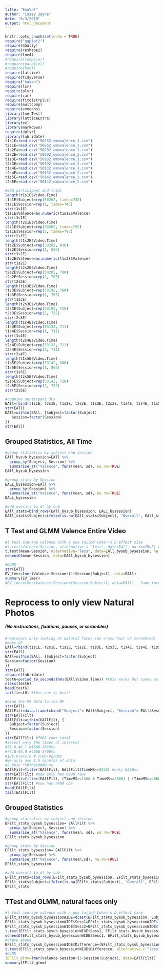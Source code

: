 ```yaml
---
title: "EmoVal"
author: "Casey Jayne"
date: "6/3/2019"
output: html_document
---
```


```r
knitr::opts_chunk$set(echo = TRUE)
require("ggplot2")
require(GGally)
require(reshape2)
require(lme4)
#require(compiler)
#require(parallel)
#require(boot)
require(lattice)
require(tidyverse)
require("haven")
require(lsr)
require(plyr)
require(car)
require(fitdistrplus)
require(multcomp)
require(emmeans)
library(lmerTest)
library(latticeExtra)  
library(ez)
library(markdown)
require(dplyr)
library(lubridate)
t1s1E=read.csv("50262_emovalence_1.csv")
t2s1E=read.csv("50262_emovalence_2.csv")
t1s2E=read.csv("50202_emovalence_1.csv")
t2s2E=read.csv("50202_emovalence_2.csv")
t1s3E=read.csv("50192_emovalence_1.csv")
t2s3E=read.csv("50192_emovalence_2.csv")
t1s4E=read.csv("50132_emovalence_1.csv")
t2s4E=read.csv("50132_emovalence_2.csv")
t1s5E=read.csv("50142_emovalence_1.csv")
t2s5E=read.csv("50142_emovalence_2.csv")

#add participant and trial
length(t1s1E$Video.Time)
t1s1E$Subject=rep(50262, times=745)
t1s1E$Session=rep(1, times=745)
str(t1s1E)
t1s1E$Valence=as.numeric(t1s1E$Valence)
str(t1s1E)
length(t2s1E$Video.Time)
t2s1E$Subject=rep(50262, times=795)
t2s1E$Session=rep(2, times=795)
str(t2s1E)
length(t1s2E$Video.Time)
t1s2E$Subject=rep(50202, 836)
t1s2E$Session=rep(1, 836)
str(t1s2E)
t1s2E$Valence=as.numeric(t1s2E$Valence)
str(t1s2E)
length(t2s2E$Video.Time)
t2s2E$Subject=rep(50202, 780)
t2s2E$Session=rep(2, 780)
str(t2s2E)
length(t1s3E$Video.Time)
t1s3E$Subject=rep(50192, 768)
t1s3E$Session=rep(1, 768)
str(t1s3E)
length(t2s3E$Video.Time)
t2s3E$Subject=rep(50192, 725)
t2s3E$Session=rep(2, 725)
str(t2s3E)
length(t1s4E$Video.Time)
t1s4E$Subject=rep(50132, 711)
t1s4E$Session=rep(1, 711)
str(t1s4E)
length(t2s4E$Video.Time)
t2s4E$Subject=rep(50132, 711)
t2s4E$Session=rep(2, 711)
str(t2s4E)
length(t1s5E$Video.Time)
t1s5E$Subject=rep(50142, 866)
t1s5E$Session=rep(1, 866)
str(t1s5E)
length(t2s5E$Video.Time)
t2s5E$Subject=rep(50142, 728)
t2s5E$Session=rep(2, 728)
str(t2s5E)

#combine particpant DFs
EAll=rbind(t1s1E, t2s1E, t1s2E, t2s2E, t1s3E, t2s3E, t1s4E, t2s4E, t1s5E, t2s5E)
str(EAll)
EAll=within(EAll, {Subject=factor(Subject)
   Session=factor(Session)
})
str(EAll)
```


## Grouped Statistics, All Time
```r
#group statistics by subject and session
EAll_bysub_bysession=EAll %>%
  group_by(Subject, Session) %>%
  summarise_at("Valence", funs(mean, sd), na.rm=TRUE)
EAll_bysub_bysession

#group stats by Session
EALL_bysession=EAll %>%
  group_by(Session) %>%
  summarise_at("Valence", funs(mean, sd), na.rm=TRUE)
EALL_bysession

#add overall to df by sub
EAll_stats=bind_rows(EAll_bysub_bysession, EALL_bysession)
EAll_stats$Subject=ifelse(is.na(EAll_stats$Subject), "Overall", EAll_stats$Subject)
```


## T Test and GLMM Valence Entire Video
```r
#t test average valence with a one tailed Cohen's D effect size
#t.test(Valence~Session, alternative = "less", data=EAll, na.rm=TRUE) #this had too mult comparisons
t.test(mean~Session, alternative="less", data=EAll_bysub_bysession, na.rm=TRUE, paired=TRUE)
cohensD(mean~Session, data=EAll_bysub_bysession)

#GLMM
str(EAll)
EV_lmer=lmer(Valence~Session+(1+Session|Subject), data=EAll)
summary(EV_lmer)
#EV_lmer=lmer(Valence~Session+(Session|Subject), data=EAll)   Same formula; correlated random intercept and slope

```

# Reprocess to only view Natural Photos 
##### (No instructions, fixations, pauses, or scrambles)
```r
#reprocess only looking at natural faces (no cross hair or scrambled)
#make DF
EAll=rbind(t1s1E, t2s1E, t1s2E, t2s2E, t1s3E, t2s3E, t1s4E, t2s4E, t1s5E, t2s5E)
str(EAll)
EAll=within(EAll, {Subject=factor(Subject)
Session=factor(Session) 
})
str(EAll)
require(lubridate)
test6=period_to_seconds(hms(EAll$Video.Time)) #this works but saves as milliseconds, not seconds
class(test6)
head(test6)
tail(test6) #this one is best!

#bind the MS data to the DF
str(EAll)
EAllFilt=data.frame(cbind("Subject"= EAll$Subject, "Session"= EAll$Session,"TimeMS"=test6, "Valence"=EAll$Valence))
str(EAllFilt)
EAllFilt=within(EAllFilt, {
  Subject=factor(Subject)
  Session=factor(Session)
})
str(EAllFilt) #7665 rows total
#Select only the times of interest
#31.0-48.1 #1860-2886ms
#77.8-95.0 #4668-5700ms
#125.0-142.0 # 7500-8250ms
#we only use 2.5 minutes of data
#2.5min *60*60=9000 ms
EAllFilt=filter(EAllFilt, EAllFilt$TimeMS<=8250) #only 8250ms
str(EAllFilt) #now only has 6990 rows
EAllFilt=filter(EAllFilt, (TimeMS>=1860 & TimeMS<=2886) | (TimeMS>=4668 & TimeMS<=5700) | (TimeMS>=7500 & TimeMS<=8250))
str(EAllFilt) #now has 2400 obs
head(EAllFilt)
tail(EAllFilt)
```

## Grouped Statistics
```r
#group statistics by subject and session
EFilt_stats_bysub_bysession= EAllFilt %>%
  group_by(Subject, Session) %>%
  summarise_at("Valence", funs(mean, sd), na.rm=TRUE)
EFilt_stats_bysub_bysession

#group stats by Session
EFilt_stats_bysession= EAllFilt %>%
  group_by(Session) %>%
  summarise_at("Valence", funs(mean,sd), na.rm=TRUE)
EFilt_stats_bysession

#add overall to df by sub
EFilt_stats=bind_rows(EFilt_stats_bysub_bysession, EFilt_stats_bysession)
EFilt_stats$Subject=ifelse(is.na(EFilt_stats$Subject), "Overall", EFilt_stats$Subject)
EFilt_stats
```


## TTest and GLMM, natural faces only 
```r
#t test average valence with a one tailed Cohen's D effect size
EFilt_stats_bysub_bysessionWIDE=dcast(EFilt_stats_bysub_bysession, Subject~Session, value.var = "mean")
EFilt_stats_bysub_bysessionWIDE$Sess1=EFilt_stats_bysub_bysessionWIDE$`1`
EFilt_stats_bysub_bysessionWIDE$Sess2=EFilt_stats_bysub_bysessionWIDE$`2`
t.test(EFilt_stats_bysub_bysessionWIDE$Sess1, EFilt_stats_bysub_bysessionWIDE$Sess2, paired=TRUE, alternative="less")
cohensD(EFilt_stats_bysub_bysessionWIDE$Sess1, EFilt_stats_bysub_bysessionWIDE$Sess2)
#check above
EFilt_stats_bysub_bysessionWIDE$Difference=(EFilt_stats_bysub_bysessionWIDE$Sess2)-(EFilt_stats_bysub_bysessionWIDE$Sess1) 
t.test(EFilt_stats_bysub_bysessionWIDE$Difference, alternative = "less")
#GLMM
(EFilt_glmm=lmer(Valence~Session+(1+Session|Subject), data=EAllFilt))
summary(EFilt_glmm)

```

